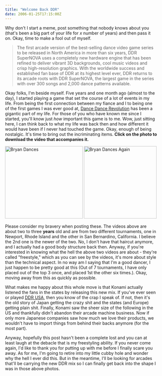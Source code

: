 ```yaml
---
title: "Welcome Back DDR"
date: 2006-01-25T17:15:00Z
---
```


Why don't I start a meme, post something that nobody knows about you (that's been a big part of your life for *x* number of years) and then pass it on. Okay, time to make a fool out of myself.

> The first arcade version of the best-selling dance video game series to be released in North America in more than six years, DDR SuperNOVA uses a completely new hardware engine that has been refined to deliver vibrant 3D backgrounds, cool music videos and crisp high-resolution graphics. With the worldwide success and established fan base of DDR at its highest level ever, DDR returns to its arcade roots with DDR SuperNOVA, the largest game in the series with over 300 songs and 2,000 dance patterns available.

Okay folks, I'm beside myself. Five years and one month ago (almost to the day), I started playing a game that set the course of a lot of events in my life. From being the first connection between my fiance and I to being one of the first games I was ever good at, [Dance Dance Revolution][1] has been a gigantic part of my life. For those of you who have known me since I started, you'll know just *how* important this game is to me. Wow, just sitting here, I can think back to what my life was back then and how different it would have been if I never had touched the game. Okay, enough of being nostalgic. It's time to bring out the incriminating items. **Click on the photo to download the video that accompanies it.**

[<img src="http://static.flickr.com/34/91269595_40e27571cf_m.jpg" width="257" height="239" alt="Bryan Dances" class="posted" />][2] [<img src="http://static.flickr.com/15/91269594_315812e804_o.png" width="240" height="239" alt="Bryan Dances Again" class="posted" />][3]

Please consider my bravery when posting these. The videos above are about two to three **years** old and are from two different tournaments, one in Newport, Rhode Island and the other in San Bernardino, California. I believe the 2nd one is the newer of the two. No, I don't have that haircut anymore, and I actually had a good body structure back then. Anyway, if you're interested in knowing what the hell the above two videos are about - they're called "freestyle," which as you can see by the videos, it's more about style than the technical aspect. In no way am I saying that I'm a good dancer, I just happen to be pretty good at this (Out of 7 tournaments, I have only placed out of the top 3 once, and placed 1st the other six times.). Okay, moving away from this as quickly as possible.

What makes me happy about this whole move is that Konami actually listened the fans in the states by releasing this new mix. If you've ever seen or played [DDR USA][4], then you know of the crap I speak of. If not, then it's the old story of Japan getting the crazy shit and the states (and Europe) getting plain shit. Finally, Konami saw the sheer size of the following in the US and thankfully didn't abandon their arcade machine business. Now if only more Japanese companies saw how much we love their products, we wouldn't have to import things from behind their backs anymore (for the most part).

Anyway, hopefully this post hasn't been a complete lost and you can at least laugh at the debacle that is my freestyling ability. If you never come again, I'd like to thank you for putting up with me before I finally scare you away. As for me, I'm going to retire into my little cubby hole and wonder why the hell I ever did this. But in the meantime, I'll be looking for arcades that'll be carrying the new DDR mix so I can finally get back into the shape I was in those above photos.

[1]: http://ddrfreak.com/
[2]: http://avalonstar.com/projects/videos/longtrainrunnin.wmv
[3]: http://avalonstar.com/projects/videos/mikenekorock.wmv
[4]: http://www.gamespot.com/arcade/puzzle/dancedancerevolutionusa/
